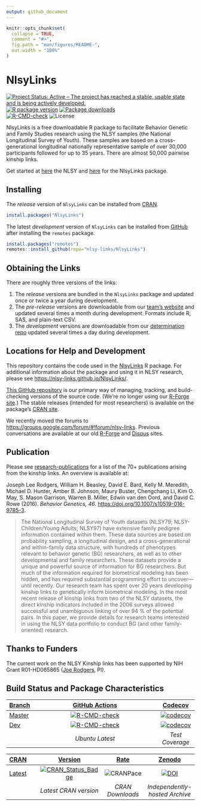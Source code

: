 ```yaml
---
output: github_document
---
```


<!-- README.md is generated from README.Rmd. Please edit that file -->

```r
knitr::opts_chunk$set(
  collapse = TRUE,
  comment = "#>",
  fig.path = "man/figures/README-",
  out.width = "100%"
)
```



# NlsyLinks

<!-- badges: start -->
[![Project Status: Active – The project has reached a stable, usable state and is being actively developed.](https://www.repostatus.org/badges/latest/active.svg)](https://www.repostatus.org/#active)
[![R package version](https://www.r-pkg.org/badges/version/NlsyLinks)](https://cran.r-project.org/package=NlsyLinks)
[![Package downloads](https://cranlogs.r-pkg.org/badges/grand-total/NlsyLinks)](https://cran.r-project.org/package=NlsyLinks)</br>
[![R-CMD-check](https://github.com/nlsy-links/NlsyLinks/workflows/R-CMD-check/badge.svg?branch=master)](https://github.com/nlsy-links/NlsyLinks/actions) 
![License](https://img.shields.io/badge/License-GPL_v3-blue.svg)
<!-- badges: end -->

NlsyLinks is a free downloadable R package to facilitate Behavior Genetic and Family Studies research using the NLSY samples (the National Longitudinal Survey of Youth).  These samples are based on a cross-generational longitudinal nationally representative sample of over 30,000 participants followed for up to 35 years.  There are almost 50,000 pairwise kinship links.

Get started at [here](https://www.nlsinfo.org/) the NLSY and [here](https://nlsy-links.github.io/NlsyLinks//) for the NlsyLinks package.

Installing
--------------------------

The *release* version of `NlsyLinks` can be installed from [CRAN](https://cran.r-project.org/package=NlsyLinks).

```r
install.packages("NlsyLinks")
```

The latest *development* version of `NlsyLinks` can be installed from [GitHub](https://github.com/nlsy-links/NlsyLinks/) after installing the `remotes` package.

```r
install.packages("remotes")
remotes::install_github(repo="nlsy-links/NlsyLinks")
```

Obtaining the Links
--------------------------

There are roughly three versions of the links:

1. The *release* versions are bundled in the `NlsyLinks` package and updated once or twice a year during development.
1. The *pre-release* versions are downloadable from our [team's website](https://nlsy-links.github.io/NlsyLinks/) and updated several times a month during development.  Formats include R, SAS, and plain-text CSV.
1. The *development* versions are downloadable from our [determination repo](https://github.com/nlsy-links/nlsy-links-determination-2017) updated several times a day during development.

Locations for Help and Development
--------------------------

This repository contains the code used in the [NlsyLinks](https://cran.r-project.org/package=NlsyLinks) R package.  For additional information about the package and using it in NLSY research, please see <https://nlsy-links.github.io/NlsyLinks/>.

[This GitHub repository](https://github.com/nlsy-links/nlsy-links-determination-2017) is our primary way of managing, tracking, and build-checking versions of the source code.  (We're no longer using our [R-Forge site](https://r-forge.r-project.org/projects/nlsylinks/).)  The stable releases (intended for most researchers) is available on the package's [CRAN site](https://cran.r-project.org/package=NlsyLinks).

We recently moved the forums to <https://groups.google.com/forum/#!forum/nlsy-links>.  Previous conversations are available at our old [R-Forge](https://r-forge.r-project.org/forum/?group_id=1330) and [Disqus](https://disqus.com/home/forum/nlsylinks/) sites.

Publication
--------------------------

Please see [research-publications](https://nlsy-links.github.io/NlsyLinks/articles/publications.html) for a list of the 70+ publications arising from the kinship links.  An overview is available at:

Joseph Lee Rodgers, William H. Beasley, David E. Bard, Kelly M. Meredith, Michael D. Hunter, Amber B. Johnson, Maury Buster, Chengchang Li, Kim O. May, S. Mason Garrison, Warren B. Miller, Edwin van den Oord, and David C. Rowe (2016). *Behavior Genetics, 46*. [https://doi.org/10.1007/s10519-016-9785-3](https://doi.org/10.1007/s10519-016-9785-3).

>The National Longitudinal Survey of Youth datasets (NLSY79; NLSY-Children/Young Adults; NLSY97) have extensive family pedigree information contained within them. These data sources are based on probability sampling, a longitudinal design, and a cross-generational and within-family data structure, with hundreds of phenotypes relevant to behavior genetic (BG) researchers, as well as to other developmental and family researchers. These datasets provide a unique and powerful source of information for BG researchers. But much of the information required for biometrical modeling has been hidden, and has required substantial programming effort to uncover—until recently. Our research team has spent over 20 years developing kinship links to genetically inform biometrical modeling. In the most recent release of kinship links from two of the NLSY datasets, the direct kinship indicators included in the 2006 surveys allowed successful and unambiguous linking of over 94 % of the potential pairs. In this paper, we provide details for research teams interested in using the NLSY data portfolio to conduct BG (and other family-oriented) research.

Thanks to Funders
--------------------------

The current work on the NLSY Kinship links has been supported by NIH Grant R01-HD065865 ([Joe Rodgers](https://www.vanderbilt.edu/psychological_sciences/bio/joe-rodgers), PI).

Build Status and Package Characteristics
--------------------------

| [Branch](https://github.com/nlsy-links/NlsyLinks) | [GitHub Actions](https://github.com/nlsy-links/NlsyLinks/actions) | [Codecov](https://app.codecov.io/gh/nlsy-links/NlsyLinks) |
| :----- | :---------------------------: | :-------: |
| [Master](https://github.com/nlsy-links/NlsyLinks/tree/master) | [![R-CMD-check](https://github.com/nlsy-links/NlsyLinks/workflows/R-CMD-check/badge.svg?branch=master)](https://github.com/nlsy-links/NlsyLinks/actions) |  [![codecov](https://app.codecov.io/gh/nlsy-links/NlsyLinks/branch/master/graph/badge.svg)](https://app.codecov.io/gh/nlsy-links/NlsyLinks) |
| [Dev](https://github.com/nlsy-links/NlsyLinks/tree/dev) | [![R-CMD-check](https://github.com/nlsy-links/NlsyLinks/workflows/R-CMD-check/badge.svg?branch=dev)](https://github.com/nlsy-links/NlsyLinks/actions) | [![codecov](https://app.codecov.io/gh/nlsy-links/NlsyLinks/branch/dev/graph/badge.svg)](https://app.codecov.io/gh/nlsy-links/NlsyLinks/branch/dev) |
| | *Ubuntu Latest* | *Test Coverage* |

| [CRAN](https://cran.r-project.org/) | [Version](https://cran.r-project.org/package=NlsyLinks) | [Rate](https://cranlogs.r-pkg.org:443/) | [Zenodo](https://zenodo.org/search?ln=en&p=nlsylinks) |
|  :---- | :----: | :----: | :----: |
| [Latest](https://cran.r-project.org/package=NlsyLinks) | [![CRAN_Status_Badge](http://www.r-pkg.org/badges/version/NlsyLinks)](https://cran.r-project.org/package=NlsyLinks) | ![CRANPace](https://cranlogs.r-pkg.org:443/badges/NlsyLinks) | [![DOI](https://zenodo.org/badge/doi/10.5281/zenodo.49941.svg)](http://dx.doi.org/10.5281/zenodo.49941) |
|   | *Latest CRAN version* | *CRAN Downloads* | *Independently-hosted Archive* |
